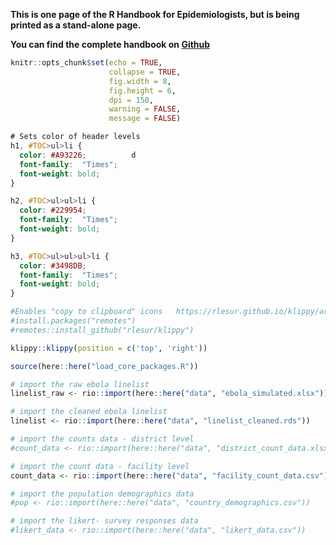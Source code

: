 **This is one page of the R Handbook for Epidemiologists, but is being printed as a stand-alone page.**  

**You can find the complete handbook on [Github](https://github.com/nsbatra/Epi_R_handbook)**  


```r
knitr::opts_chunk$set(echo = TRUE,
                      collapse = TRUE,
                      fig.width = 8,
                      fig.height = 6,
                      dpi = 150,
                      warning = FALSE,
                      message = FALSE)
```

```css
# Sets color of header levels
h1, #TOC>ul>li {
  color: #A93226;          d
  font-family:  "Times";
  font-weight: bold;
}

h2, #TOC>ul>ul>li {
  color: #229954;          
  font-family:  "Times";
  font-weight: bold;
}

h3, #TOC>ul>ul>ul>li {
  color: #3498DB;          
  font-family:  "Times";
  font-weight: bold;
}

```


```r
#Enables "copy to clipboard" icons   https://rlesur.github.io/klippy/articles/klippy.html
#install.packages("remotes")
#remotes::install_github("rlesur/klippy")

klippy::klippy(position = c('top', 'right'))
```


```r
source(here::here("load_core_packages.R"))
```


```r
# import the raw ebola linelist
linelist_raw <- rio::import(here::here("data", "ebola_simulated.xlsx"))

# import the cleaned ebola linelist
linelist <- rio::import(here::here("data", "linelist_cleaned.rds"))

# import the counts data - district level
#count_data <- rio::import(here::here("data", "district_count_data.xlsx"))

# import the count data - facility level
count_data <- rio::import(here::here("data", "facility_count_data.csv"))

# import the population demographics data
#pop <- rio::import(here::here("data", "country_demographics.csv"))

# import the likert- survey responses data
#likert_data <- rio::import(here::here("data", "likert_data.csv"))

```




